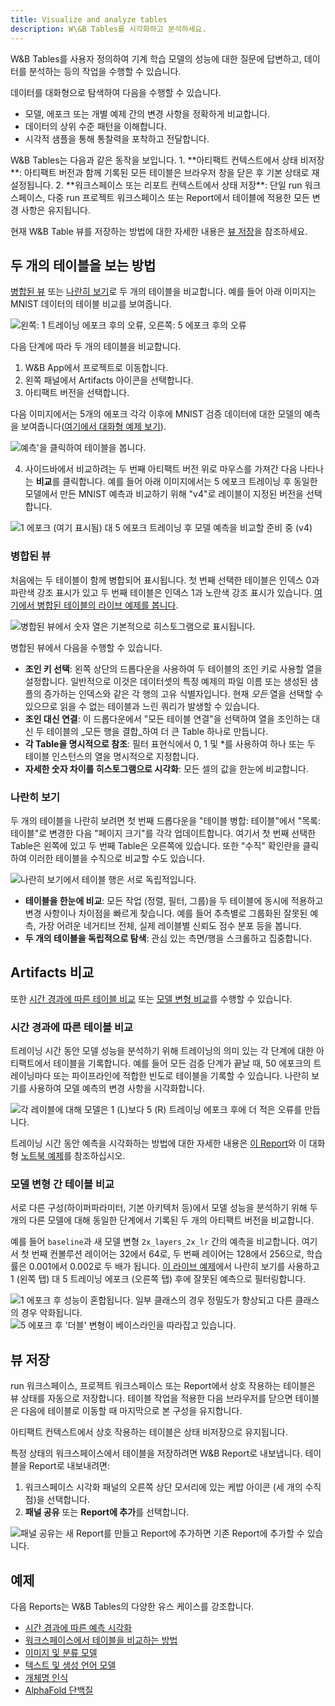 ```yaml
---
title: Visualize and analyze tables
description: W\&B Tables를 시각화하고 분석하세요.
---
```


W&B Tables를 사용자 정의하여 기계 학습 모델의 성능에 대한 질문에 답변하고, 데이터를 분석하는 등의 작업을 수행할 수 있습니다.

데이터를 대화형으로 탐색하여 다음을 수행할 수 있습니다.

* 모델, 에포크 또는 개별 예제 간의 변경 사항을 정확하게 비교합니다.
* 데이터의 상위 수준 패턴을 이해합니다.
* 시각적 샘플을 통해 통찰력을 포착하고 전달합니다.

<Note>
W&B Tables는 다음과 같은 동작을 보입니다.
1. **아티팩트 컨텍스트에서 상태 비저장**: 아티팩트 버전과 함께 기록된 모든 테이블은 브라우저 창을 닫은 후 기본 상태로 재설정됩니다.
2. **워크스페이스 또는 리포트 컨텍스트에서 상태 저장**: 단일 run 워크스페이스, 다중 run 프로젝트 워크스페이스 또는 Report에서 테이블에 적용한 모든 변경 사항은 유지됩니다.

현재 W&B Table 뷰를 저장하는 방법에 대한 자세한 내용은 [뷰 저장](#save-your-view)을 참조하세요.
</Note>

## 두 개의 테이블을 보는 방법
[병합된 뷰](#merged-view) 또는 [나란히 보기](#side-by-side-view)로 두 개의 테이블을 비교합니다. 예를 들어 아래 이미지는 MNIST 데이터의 테이블 비교를 보여줍니다.

<Frame>
    <img src="/images/data_vis/table_comparison.png" alt="왼쪽: 1 트레이닝 에포크 후의 오류, 오른쪽: 5 에포크 후의 오류" max-width="90%"  />
</Frame>

다음 단계에 따라 두 개의 테이블을 비교합니다.

1. W&B App에서 프로젝트로 이동합니다.
2. 왼쪽 패널에서 Artifacts 아이콘을 선택합니다.
3. 아티팩트 버전을 선택합니다.

다음 이미지에서는 5개의 에포크 각각 이후에 MNIST 검증 데이터에 대한 모델의 예측을 보여줍니다([여기에서 대화형 예제 보기](https://wandb.ai/stacey/mnist-viz/artifacts/predictions/baseline/d888bc05719667811b23/files/predictions.table.json)).

<Frame>
    <img src="/images/data_vis/preds_mnist.png" alt="예측'을 클릭하여 테이블을 봅니다." max-width="90%"  />
</Frame>

4. 사이드바에서 비교하려는 두 번째 아티팩트 버전 위로 마우스를 가져간 다음 나타나는 **비교**를 클릭합니다. 예를 들어 아래 이미지에서는 5 에포크 트레이닝 후 동일한 모델에서 만든 MNIST 예측과 비교하기 위해 "v4"로 레이블이 지정된 버전을 선택합니다.

<Frame>
    <img src="/images/data_vis/preds_2.png" alt="1 에포크 (여기 표시됨) 대 5 에포크 트레이닝 후 모델 예측을 비교할 준비 중 (v4)" max-width="90%"  />
</Frame>

### 병합된 뷰

처음에는 두 테이블이 함께 병합되어 표시됩니다. 첫 번째 선택한 테이블은 인덱스 0과 파란색 강조 표시가 있고 두 번째 테이블은 인덱스 1과 노란색 강조 표시가 있습니다. [여기에서 병합된 테이블의 라이브 예제를 봅니다](https://wandb.ai/stacey/mnist-viz/artifacts/predictions/baseline/d888bc05719667811b23/files/predictions.table.json#7dd0cd845c0edb469dec).

<Frame>
    <img src="/images/data_vis/merged_view.png" alt="병합된 뷰에서 숫자 열은 기본적으로 히스토그램으로 표시됩니다." max-width="90%"  />
</Frame>

병합된 뷰에서 다음을 수행할 수 있습니다.

* **조인 키 선택**: 왼쪽 상단의 드롭다운을 사용하여 두 테이블의 조인 키로 사용할 열을 설정합니다. 일반적으로 이것은 데이터셋의 특정 예제의 파일 이름 또는 생성된 샘플의 증가하는 인덱스와 같은 각 행의 고유 식별자입니다. 현재 _모든_ 열을 선택할 수 있으므로 읽을 수 없는 테이블과 느린 쿼리가 발생할 수 있습니다.
* **조인 대신 연결**: 이 드롭다운에서 "모든 테이블 연결"을 선택하여 열을 조인하는 대신 두 테이블의 _모든 행을 결합_하여 더 큰 Table 하나로 만듭니다.
* **각 Table을 명시적으로 참조**: 필터 표현식에서 0, 1 및 *를 사용하여 하나 또는 두 테이블 인스턴스의 열을 명시적으로 지정합니다.
* **자세한 숫자 차이를 히스토그램으로 시각화**: 모든 셀의 값을 한눈에 비교합니다.

### 나란히 보기

두 개의 테이블을 나란히 보려면 첫 번째 드롭다운을 "테이블 병합: 테이블"에서 "목록: 테이블"로 변경한 다음 "페이지 크기"를 각각 업데이트합니다. 여기서 첫 번째 선택한 Table은 왼쪽에 있고 두 번째 Table은 오른쪽에 있습니다. 또한 "수직" 확인란을 클릭하여 이러한 테이블을 수직으로 비교할 수도 있습니다.

<Frame>
    <img src="/images/data_vis/side_by_side.png" alt="나란히 보기에서 테이블 행은 서로 독립적입니다." max-width="90%"  />
</Frame>

* **테이블을 한눈에 비교**: 모든 작업 (정렬, 필터, 그룹)을 두 테이블에 동시에 적용하고 변경 사항이나 차이점을 빠르게 찾습니다. 예를 들어 추측별로 그룹화된 잘못된 예측, 가장 어려운 네거티브 전체, 실제 레이블별 신뢰도 점수 분포 등을 봅니다.
* **두 개의 테이블을 독립적으로 탐색**: 관심 있는 측면/행을 스크롤하고 집중합니다.

## Artifacts 비교
또한 [시간 경과에 따른 테이블 비교](#compare-tables-across-time) 또는 [모델 변형 비교](#compare-tables-across-model-variants)를 수행할 수 있습니다.

### 시간 경과에 따른 테이블 비교
트레이닝 시간 동안 모델 성능을 분석하기 위해 트레이닝의 의미 있는 각 단계에 대한 아티팩트에서 테이블을 기록합니다. 예를 들어 모든 검증 단계가 끝날 때, 50 에포크의 트레이닝마다 또는 파이프라인에 적합한 빈도로 테이블을 기록할 수 있습니다. 나란히 보기를 사용하여 모델 예측의 변경 사항을 시각화합니다.

<Frame>
    <img src="/images/data_vis/compare_across_time.png" alt="각 레이블에 대해 모델은 1 (L)보다 5 (R) 트레이닝 에포크 후에 더 적은 오류를 만듭니다." max-width="90%"  />
</Frame>

트레이닝 시간 동안 예측을 시각화하는 방법에 대한 자세한 내용은 [이 Report](https://wandb.ai/stacey/mnist-viz/reports/Visualize-Predictions-over-Time--Vmlldzo1OTQxMTk)와 이 대화형 [노트북 예제](https://colab.research.google.com/github/wandb/examples/blob/master/colabs/datasets-predictions/W%26B_Tables_Quickstart.ipynb?_gl=1*kf20ui*_gcl_au*OTI3ODM1OTcyLjE3MzE0MzU1NjU.*_ga*ODEyMjQ4MjkyLjE3MzE0MzU1NjU.*_ga_JH1SJHJQXJ*MTczMTcwNTMwNS45LjEuMTczMTcwNTM5My4zMy4wLjA.*_ga_GMYDGNGKDT*MTczMTcwNTMwNS44LjEuMTczMTcwNTM5My4wLjAuMA..)를 참조하십시오.

### 모델 변형 간 테이블 비교

서로 다른 구성(하이퍼파라미터, 기본 아키텍처 등)에서 모델 성능을 분석하기 위해 두 개의 다른 모델에 대해 동일한 단계에서 기록된 두 개의 아티팩트 버전을 비교합니다.

예를 들어 `baseline`과 새 모델 변형 `2x_layers_2x_lr` 간의 예측을 비교합니다. 여기서 첫 번째 컨볼루션 레이어는 32에서 64로, 두 번째 레이어는 128에서 256으로, 학습률은 0.001에서 0.002로 두 배가 됩니다. [이 라이브 예제](https://wandb.ai/stacey/mnist-viz/artifacts/predictions/baseline/d888bc05719667811b23/files/predictions.table.json#2bb3b1d40aa777496b5d$2x_layers_2x_lr)에서 나란히 보기를 사용하고 1 (왼쪽 탭) 대 5 트레이닝 에포크 (오른쪽 탭) 후에 잘못된 예측으로 필터링합니다.

<Tabs>
<Tab title="1 트레이닝 에포크">
<Frame>
    <img src="/images/data_vis/compare_across_variants.png" alt="1 에포크 후 성능이 혼합됩니다. 일부 클래스의 경우 정밀도가 향상되고 다른 클래스의 경우 악화됩니다."  />
</Frame>
</Tab>
<Tab title="5 트레이닝 에포크">
<Frame>
    <img src="/images/data_vis/compare_across_variants_after_5_epochs.png" alt="5 에포크 후 '더블' 변형이 베이스라인을 따라잡고 있습니다."  />
</Frame>
</Tab>
</Tabs>

## 뷰 저장

run 워크스페이스, 프로젝트 워크스페이스 또는 Report에서 상호 작용하는 테이블은 뷰 상태를 자동으로 저장합니다. 테이블 작업을 적용한 다음 브라우저를 닫으면 테이블은 다음에 테이블로 이동할 때 마지막으로 본 구성을 유지합니다.

<Note>
아티팩트 컨텍스트에서 상호 작용하는 테이블은 상태 비저장으로 유지됩니다.
</Note>

특정 상태의 워크스페이스에서 테이블을 저장하려면 W&B Report로 내보냅니다. 테이블을 Report로 내보내려면:
1. 워크스페이스 시각화 패널의 오른쪽 상단 모서리에 있는 케밥 아이콘 (세 개의 수직 점)을 선택합니다.
2. **패널 공유** 또는 **Report에 추가**를 선택합니다.

<Frame>
    <img src="/images/data_vis/share_your_view.png" alt="패널 공유는 새 Report를 만들고 Report에 추가하면 기존 Report에 추가할 수 있습니다." max-width="90%"  />
</Frame>

## 예제

다음 Reports는 W&B Tables의 다양한 유스 케이스를 강조합니다.

* [시간 경과에 따른 예측 시각화](https://wandb.ai/stacey/mnist-viz/reports/Visualize-Predictions-over-Time--Vmlldzo1OTQxMTk)
* [워크스페이스에서 테이블을 비교하는 방법](https://wandb.ai/stacey/xtable/reports/How-to-Compare-Tables-in-Workspaces--Vmlldzo4MTc0MTA)
* [이미지 및 분류 모델](https://wandb.ai/stacey/mendeleev/reports/Tables-Tutorial-Visualize-Data-for-Image-Classification--VmlldzozNjE3NjA)
* [텍스트 및 생성 언어 모델](https://wandb.ai/stacey/nlg/reports/Tables-Tutorial-Visualize-Text-Data-Predictions---Vmlldzo1NzcwNzY)
* [개체명 인식](https://wandb.ai/stacey/ner_spacy/reports/Named-Entity-Recognition--Vmlldzo3MDE3NzQ)
* [AlphaFold 단백질](https://wandb.ai/wandb/examples/reports/AlphaFold-ed-Proteins-in-W-B-Tables--Vmlldzo4ODc0MDc)
